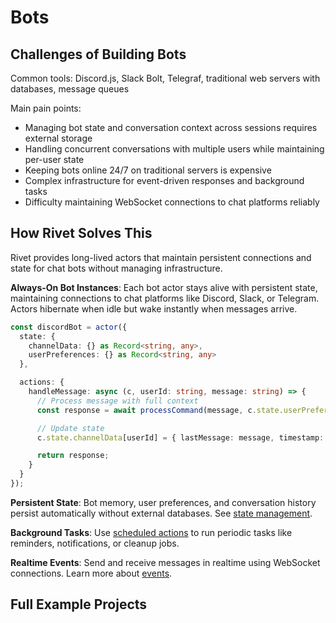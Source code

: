 # Bots

## Challenges of Building Bots

Common tools: Discord.js, Slack Bolt, Telegraf, traditional web servers with databases, message queues

Main pain points:
- Managing bot state and conversation context across sessions requires external storage
- Handling concurrent conversations with multiple users while maintaining per-user state
- Keeping bots online 24/7 on traditional servers is expensive
- Complex infrastructure for event-driven responses and background tasks
- Difficulty maintaining WebSocket connections to chat platforms reliably

## How Rivet Solves This

Rivet provides long-lived actors that maintain persistent connections and state for chat bots without managing infrastructure.

**Always-On Bot Instances**: Each bot actor stays alive with persistent state, maintaining connections to chat platforms like Discord, Slack, or Telegram. Actors hibernate when idle but wake instantly when messages arrive.

```typescript
const discordBot = actor({
  state: {
    channelData: {} as Record<string, any>,
    userPreferences: {} as Record<string, any>
  },

  actions: {
    handleMessage: async (c, userId: string, message: string) => {
      // Process message with full context
      const response = await processCommand(message, c.state.userPreferences[userId]);

      // Update state
      c.state.channelData[userId] = { lastMessage: message, timestamp: Date.now() };

      return response;
    }
  }
});
```

**Persistent State**: Bot memory, user preferences, and conversation history persist automatically without external databases. See [state management](/docs/actors/state).

**Background Tasks**: Use [scheduled actions](/docs/actors/schedule) to run periodic tasks like reminders, notifications, or cleanup jobs.

**Realtime Events**: Send and receive messages in realtime using WebSocket connections. Learn more about [events](/docs/actors/events).

## Full Example Projects

<CardGroup>
<Card href="https://github.com/rivet-dev/rivetkit/tree/main/examples/bots" title="Bot Starter" />
</CardGroup>
